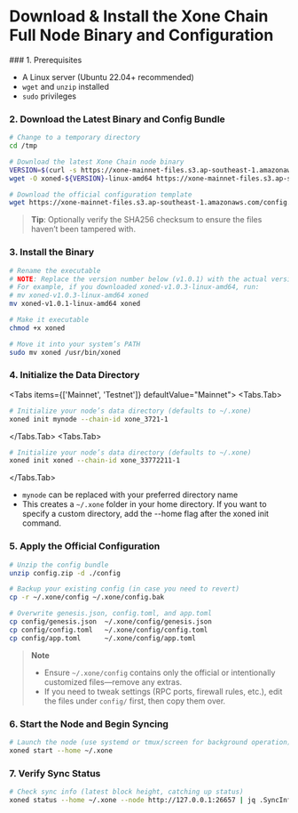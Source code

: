 
# Download & Install the Xone Chain Full Node Binary and Configuration

<Steps>
### 1. Prerequisites

* A Linux server (Ubuntu 22.04+ recommended)
* `wget` and `unzip` installed
* `sudo` privileges


### 2. Download the Latest Binary and Config Bundle

```bash showLineNumbers copy
# Change to a temporary directory
cd /tmp

# Download the latest Xone Chain node binary
VERSION=$(curl -s https://xone-mainnet-files.s3.ap-southeast-1.amazonaws.com/latest-version.txt)
wget -O xoned-${VERSION}-linux-amd64 https://xone-mainnet-files.s3.ap-southeast-1.amazonaws.com/xoned-${VERSION}-linux-amd64

# Download the official configuration template
wget https://xone-mainnet-files.s3.ap-southeast-1.amazonaws.com/config.zip
```

> **Tip**: Optionally verify the SHA256 checksum to ensure the files haven’t been tampered with.


### 3. Install the Binary

```bash showLineNumbers copy
# Rename the executable
# NOTE: Replace the version number below (v1.0.1) with the actual version you just downloaded.
# For example, if you downloaded xoned-v1.0.3-linux-amd64, run:
# mv xoned-v1.0.3-linux-amd64 xoned
mv xoned-v1.0.1-linux-amd64 xoned

# Make it executable
chmod +x xoned

# Move it into your system’s PATH
sudo mv xoned /usr/bin/xoned
```


### 4. Initialize the Data Directory

<Tabs items={['Mainnet', 'Testnet']} defaultValue="Mainnet">
  <Tabs.Tab>
  ```bash showLineNumbers copy
  # Initialize your node’s data directory (defaults to ~/.xone)
  xoned init mynode --chain-id xone_3721-1
  ```
  </Tabs.Tab>
  <Tabs.Tab>
  ```bash showLineNumbers copy
  # Initialize your node’s data directory (defaults to ~/.xone)
  xoned init xoned --chain-id xone_33772211-1
  ```
  </Tabs.Tab>
</Tabs>


* `mynode` can be replaced with your preferred directory name
* This creates a `~/.xone` folder in your home directory. If you want to specify a custom directory, add the --home flag after the xoned init command.


### 5. Apply the Official Configuration

```bash showLineNumbers copy
# Unzip the config bundle
unzip config.zip -d ./config

# Backup your existing config (in case you need to revert)
cp -r ~/.xone/config ~/.xone/config.bak

# Overwrite genesis.json, config.toml, and app.toml
cp config/genesis.json  ~/.xone/config/genesis.json
cp config/config.toml   ~/.xone/config/config.toml
cp config/app.toml      ~/.xone/config/app.toml
```

> **Note**
>
> * Ensure `~/.xone/config` contains only the official or intentionally customized files—remove any extras.
> * If you need to tweak settings (RPC ports, firewall rules, etc.), edit the files under `config/` first, then copy them over.


### 6. Start the Node and Begin Syncing

```bash showLineNumbers copy
# Launch the node (use systemd or tmux/screen for background operation)
xoned start --home ~/.xone
```


### 7. Verify Sync Status

```bash showLineNumbers copy
# Check sync info (latest block height, catching up status)
xoned status --home ~/.xone --node http://127.0.0.1:26657 | jq .SyncInfo

```

</Steps>
